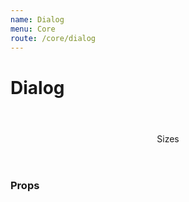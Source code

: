 ```yaml
---
name: Dialog
menu: Core
route: /core/dialog
---
```



# Dialog

<Playground>
  <Box margin={{ bottom: 10 }}>
    <Dialog
      title="Would you like job?"
      primaryButtonLabel="Okay"
      secondaryButtonLabel="Nope"
    >
      We're hiring, my dude.
    </Dialog>
  </Box>


  <Header h3></Header>

  <Box row>

  </Box>

  <Header h3>Sizes</Header>

  <Box valign="bottom" row>

  </Box>

</Playground>

### Props

<Props of={Dialog} />
